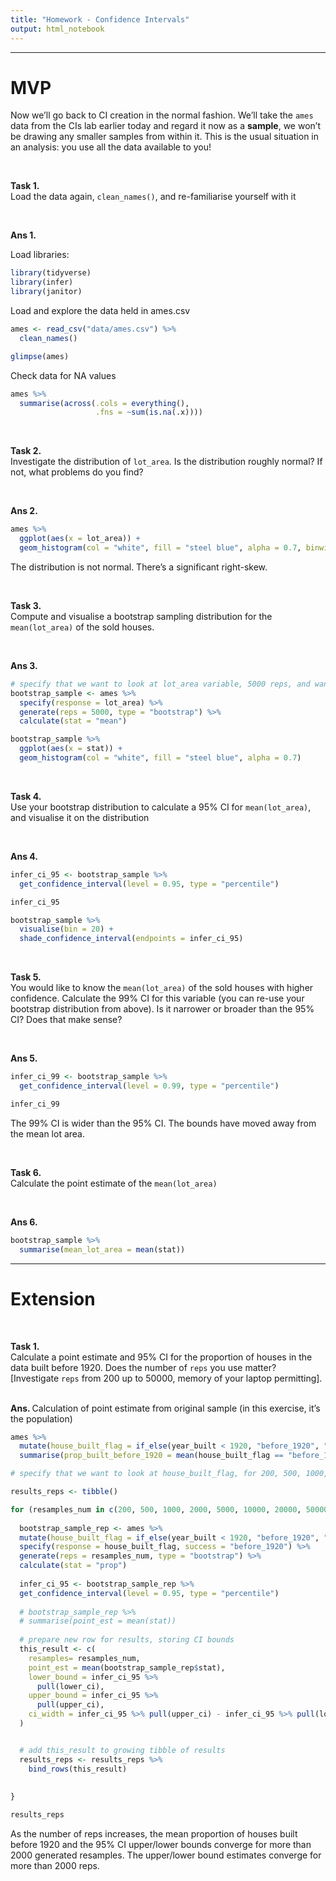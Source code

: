 ```yaml
---
title: "Homework - Confidence Intervals"
output: html_notebook
---
```



<hr>

# MVP

Now we'll go back to CI creation in the normal fashion. We'll take the `ames` data from the CIs lab earlier today and regard it now as a **sample**, we won't be drawing any smaller samples from within it. This is the usual situation in an analysis: you use all the data available to you!

<br>

**Task 1.**  
Load the data again, `clean_names()`, and re-familiarise yourself with it

<br>

**Ans 1. **

Load libraries:
```r
library(tidyverse)
library(infer)
library(janitor)
```

Load and explore the data held in ames.csv
```r
ames <- read_csv("data/ames.csv") %>%
  clean_names()
```

```r
glimpse(ames)
```


Check data  for NA values
```r
ames %>%
  summarise(across(.cols = everything(),
                   .fns = ~sum(is.na(.x))))

```


<br>

**Task 2.**  
Investigate the distribution of `lot_area`. Is the distribution roughly normal? If not, what problems do you find?

<br>

**Ans 2. **

```r
ames %>%
  ggplot(aes(x = lot_area)) +
  geom_histogram(col = "white", fill = "steel blue", alpha = 0.7, binwidth = 2000)
```

The distribution is not normal. There's a significant right-skew.

<br>

**Task 3.**  
Compute and visualise a bootstrap sampling distribution for the `mean(lot_area)` of the sold houses.

<br>

**Ans 3. **
```r
# specify that we want to look at lot_area variable, 5000 reps, and want to calculate the mean
bootstrap_sample <- ames %>%
  specify(response = lot_area) %>%
  generate(reps = 5000, type = "bootstrap") %>%
  calculate(stat = "mean")
```


```r
bootstrap_sample %>% 
  ggplot(aes(x = stat)) +
  geom_histogram(col = "white", fill = "steel blue", alpha = 0.7)
```

<br>

**Task 4.**  
Use your bootstrap distribution to calculate a $95\%$ CI for `mean(lot_area)`, and visualise it on the distribution

<br>

**Ans 4. **
```r
infer_ci_95 <- bootstrap_sample %>% 
  get_confidence_interval(level = 0.95, type = "percentile")

infer_ci_95
```

```r
bootstrap_sample %>%
  visualise(bin = 20) +
  shade_confidence_interval(endpoints = infer_ci_95)
```


<br>

**Task 5.**  
You would like to know the `mean(lot_area)` of the sold houses with higher confidence. Calculate the $99\%$ CI for this variable (you can re-use your bootstrap distribution from above). Is it narrower or broader than the $95\%$ CI? Does that make sense?

<br>

**Ans 5. **
```r
infer_ci_99 <- bootstrap_sample %>% 
  get_confidence_interval(level = 0.99, type = "percentile")

infer_ci_99
```

The $99\%$ CI is wider than the $95\%$ CI. The bounds have moved away from the mean lot area.

<br>

**Task 6.**  
Calculate the point estimate of the `mean(lot_area)`

<br>

**Ans 6. **

```r
bootstrap_sample %>%
  summarise(mean_lot_area = mean(stat)) 
```

<hr>

# Extension

<br>

**Task 1.**  
Calculate a point estimate and $95\%$ CI for the proportion of houses in the data built before 1920. Does the number of `reps` you use matter? [Investigate `reps` from $200$ up to $50000$, memory of your laptop permitting].
<br><br>

**Ans. **
Calculation of point estimate from original sample (in this exercise, it's the population) 
```r
ames %>% 
  mutate(house_built_flag = if_else(year_built < 1920, "before_1920", "after_1920")) %>%
  summarise(prop_built_before_1920 = mean(house_built_flag == "before_1920"))
```


```r
# specify that we want to look at house_built_flag, for 200, 500, 1000, 2000, 5000, 10000, 20000, 50000 reps, and want to calculate the mean

results_reps <- tibble()

for (resamples_num in c(200, 500, 1000, 2000, 5000, 10000, 20000, 50000)){
  
  bootstrap_sample_rep <- ames %>% 
  mutate(house_built_flag = if_else(year_built < 1920, "before_1920", "after_1920")) %>%
  specify(response = house_built_flag, success = "before_1920") %>%
  generate(reps = resamples_num, type = "bootstrap") %>%
  calculate(stat = "prop")
  
  infer_ci_95 <- bootstrap_sample_rep %>% 
  get_confidence_interval(level = 0.95, type = "percentile")
  
  # bootstrap_sample_rep %>%
  # summarise(point_est = mean(stat))
  
  # prepare new row for results, storing CI bounds
  this_result <- c(
    resamples= resamples_num, 
    point_est = mean(bootstrap_sample_rep$stat),
    lower_bound = infer_ci_95 %>% 
      pull(lower_ci), 
    upper_bound = infer_ci_95 %>%
      pull(upper_ci),
    ci_width = infer_ci_95 %>% pull(upper_ci) - infer_ci_95 %>% pull(lower_ci)
  )


  # add this_result to growing tibble of results
  results_reps <- results_reps %>%
    bind_rows(this_result)
  
  
}

results_reps
```

As the number of reps increases, the mean proportion of houses built before 1920 and the 95% CI upper/lower bounds converge for more than 2000 generated resamples. The upper/lower bound estimates converge for more than 2000 reps. 






